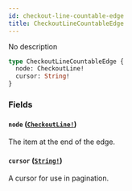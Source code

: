 ```yaml
---
id: checkout-line-countable-edge
title: CheckoutLineCountableEdge
---
```


No description

```graphql
type CheckoutLineCountableEdge {
  node: CheckoutLine!
  cursor: String!
}
```

### Fields

#### `node` ([`CheckoutLine!`](/api-reference/objects/checkout-line.mdx))

The item at the end of the edge.

#### `cursor` ([`String!`](/api-reference/scalars/string.mdx))

A cursor for use in pagination.
